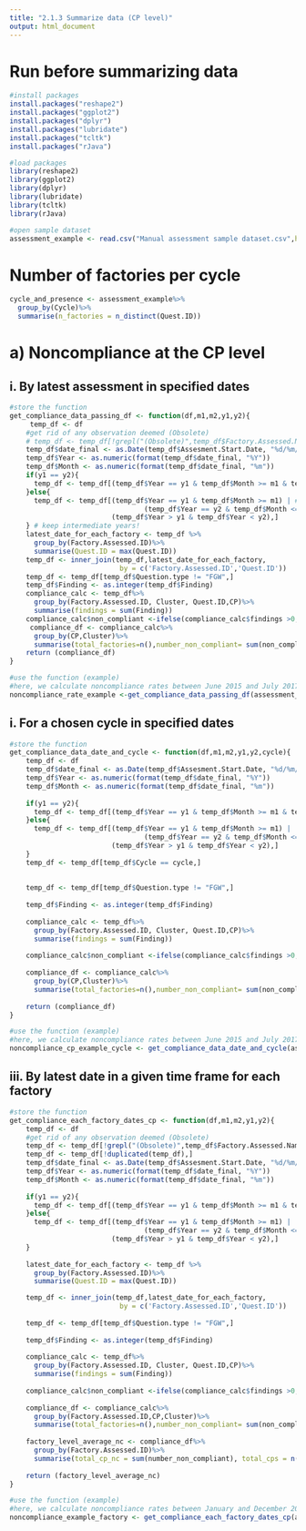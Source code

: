 ---
title: "2.1.3 Summarize data (CP level)"
output: html_document
---

# Run before summarizing data
```{r}
#install packages
install.packages("reshape2")
install.packages("ggplot2")
install.packages("dplyr")
install.packages("lubridate")
install.packages("tcltk")
install.packages("rJava")

#load packages
library(reshape2)
library(ggplot2)
library(dplyr)
library(lubridate)
library(tcltk)
library(rJava)

#open sample dataset
assessment_example <- read.csv("Manual assessment sample dataset.csv",header = T, stringsAsFactors = F)

```

# Number of factories per cycle
```{r}
cycle_and_presence <- assessment_example%>%
  group_by(Cycle)%>%
  summarise(n_factories = n_distinct(Quest.ID))

```

# a) Noncompliance at the CP level
## i. By latest assessment in specified dates
```{r}
#store the function
get_compliance_data_passing_df <- function(df,m1,m2,y1,y2){
     temp_df <- df
    #get rid of any observation deemed (Obsolete)
    # temp_df <- temp_df[!grepl("(Obsolete)",temp_df$Factory.Assessed.Name),]
    temp_df$date_final <- as.Date(temp_df$Assesment.Start.Date, "%d/%m/%Y")
    temp_df$Year <- as.numeric(format(temp_df$date_final, "%Y"))
    temp_df$Month <- as.numeric(format(temp_df$date_final, "%m"))
    if(y1 == y2){
      temp_df <- temp_df[(temp_df$Year == y1 & temp_df$Month >= m1 & temp_df$Month <= m2),]
    }else{
      temp_df <- temp_df[(temp_df$Year == y1 & temp_df$Month >= m1) | # keep if year = y1 first year and greater first month we keep it
                                 (temp_df$Year == y2 & temp_df$Month <= m2)| #keep it if it's in the last year but smaller than the final month
                         (temp_df$Year > y1 & temp_df$Year < y2),]
    } # keep intermediate years!
    latest_date_for_each_factory <- temp_df %>%
      group_by(Factory.Assessed.ID)%>%
      summarise(Quest.ID = max(Quest.ID))
    temp_df <- inner_join(temp_df,latest_date_for_each_factory,
                           by = c('Factory.Assessed.ID','Quest.ID'))
    temp_df <- temp_df[temp_df$Question.type != "FGW",]
    temp_df$Finding <- as.integer(temp_df$Finding)
    compliance_calc <- temp_df%>%
      group_by(Factory.Assessed.ID, Cluster, Quest.ID,CP)%>%
      summarise(findings = sum(Finding))
    compliance_calc$non_compliant <-ifelse(compliance_calc$findings >0,1,0)
     compliance_df <- compliance_calc%>%
      group_by(CP,Cluster)%>%
      summarise(total_factories=n(),number_non_compliant= sum(non_compliant), percent_non_cp = sum(non_compliant)/n())
    return (compliance_df)
}

#use the function (example)
#here, we calculate noncompliance rates between June 2015 and July 2017, but they can be replaced with different timeframe following the order "m1, m2, y1, y2," where m1 and y1 is the start date (month and year), and m2 and y2 the end date of the timeframe taken into consideration
noncompliance_rate_example <-get_compliance_data_passing_df(assessment_example,6,7,2015,2017)
```

## i. For a chosen cycle in specified dates
```{r}
#store the function
get_compliance_data_date_and_cycle <- function(df,m1,m2,y1,y2,cycle){
    temp_df <- df
    temp_df$date_final <- as.Date(temp_df$Assesment.Start.Date, "%d/%m/%Y")
    temp_df$Year <- as.numeric(format(temp_df$date_final, "%Y"))
    temp_df$Month <- as.numeric(format(temp_df$date_final, "%m"))
   
    if(y1 == y2){
      temp_df <- temp_df[(temp_df$Year == y1 & temp_df$Month >= m1 & temp_df$Month <= m2),]
    }else{
      temp_df <- temp_df[(temp_df$Year == y1 & temp_df$Month >= m1) |
                                 (temp_df$Year == y2 & temp_df$Month <= m2)|
                         (temp_df$Year > y1 & temp_df$Year < y2),]
    }
    temp_df <- temp_df[temp_df$Cycle == cycle,]
   
    
    temp_df <- temp_df[temp_df$Question.type != "FGW",]
 
    temp_df$Finding <- as.integer(temp_df$Finding)
 
    compliance_calc <- temp_df%>%
      group_by(Factory.Assessed.ID, Cluster, Quest.ID,CP)%>%
      summarise(findings = sum(Finding))
   
    compliance_calc$non_compliant <-ifelse(compliance_calc$findings >0,1,0)
 
    compliance_df <- compliance_calc%>%
      group_by(CP,Cluster)%>%
      summarise(total_factories=n(),number_non_compliant= sum(non_compliant), percent_non_cp = sum(non_compliant)/n())
 
    return (compliance_df)
}

#use the function (example)
#here, we calculate noncompliance rates between June 2015 and July 2017 for all first assessment cycles. The criteria can be replaced with a different timeframe and cycle number following the order: "m1, m2, y1, y2, cycle" where m1 and y1 is the start date (month and year), and m2 and y2 the end date of the specified timeframe, and cycle is the cycle number that we wish to take into consideration. 
noncompliance_cp_example_cycle <- get_compliance_data_date_and_cycle(assessment_example,6,7,2015,2017,1)
```

## iii. By latest date in a given time frame for each factory
```{r}
#store the function
get_compliance_each_factory_dates_cp <- function(df,m1,m2,y1,y2){
    temp_df <- df
    #get rid of any observation deemed (Obsolete)
    temp_df <- temp_df[!grepl("(Obsolete)",temp_df$Factory.Assessed.Name),]
    temp_df <- temp_df[!duplicated(temp_df),]
    temp_df$date_final <- as.Date(temp_df$Assesment.Start.Date, "%d/%m/%Y")
    temp_df$Year <- as.numeric(format(temp_df$date_final, "%Y"))
    temp_df$Month <- as.numeric(format(temp_df$date_final, "%m"))
   
    if(y1 == y2){
      temp_df <- temp_df[(temp_df$Year == y1 & temp_df$Month >= m1 & temp_df$Month <= m2),]
    }else{
      temp_df <- temp_df[(temp_df$Year == y1 & temp_df$Month >= m1) |
                                 (temp_df$Year == y2 & temp_df$Month <= m2)|
                         (temp_df$Year > y1 & temp_df$Year < y2),]
    }
   
    latest_date_for_each_factory <- temp_df %>%
      group_by(Factory.Assessed.ID)%>%
      summarise(Quest.ID = max(Quest.ID))

    temp_df <- inner_join(temp_df,latest_date_for_each_factory,
                           by = c('Factory.Assessed.ID','Quest.ID'))
 
    temp_df <- temp_df[temp_df$Question.type != "FGW",]
 
    temp_df$Finding <- as.integer(temp_df$Finding)
 
    compliance_calc <- temp_df%>%
      group_by(Factory.Assessed.ID, Cluster, Quest.ID,CP)%>%
      summarise(findings = sum(Finding))
   
    compliance_calc$non_compliant <-ifelse(compliance_calc$findings >0,1,0)
 
    compliance_df <- compliance_calc%>%
      group_by(Factory.Assessed.ID,CP,Cluster)%>%
      summarise(total_factories=n(),number_non_compliant= sum(non_compliant), percent_non_cp = sum(non_compliant)/n())
 
    factory_level_average_nc <- compliance_df%>%
      group_by(Factory.Assessed.ID)%>%
      summarise(total_cp_nc = sum(number_non_compliant), total_cps = n(), factory_cp_level_nc_rate = sum(number_non_compliant)/n())
   
    return (factory_level_average_nc)
}

#use the function (example)
#here, we calculate noncompliance rates between January and December 2012. The specified dates can be replaced with a different timeframe following the order: "m1, m2, y1, y2," where m1 and y1 is the start date (month and year), and m2 and y2 the end date of the specified timeframe
noncompliance_example_factory <- get_compliance_each_factory_dates_cp(assessment_example,1,12,2012,2012)
```

